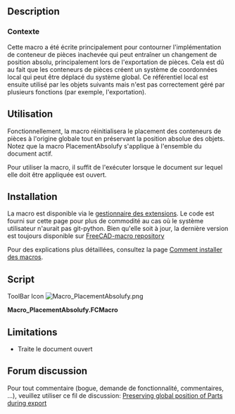 <languages/>

<div class="mw-translate-fuzzy">
{{Macro
|Name=PlacementAbsolufy
|Name/fr=PlacementAbsolufy
|Icon=Macro_PlacementAbsolufy.png
|Description=Cette macro réinitialise la position de tous les conteneurs de pièces pour documenter l'origine tout en conservant les positions absolues des objets.<br/>Cette macro a été écrite principalement pour contourner l'implémentation inachevée du conteneur de pièces qui peut entraîner un changement de position absolue, principalement lors de l'exportation de pièces. Cela est dû au fait que les conteneurs de pièces créent un système de coordonnées local qui peut être déplacé du système global. Ce référentiel local est ensuite utilisé par les objets suivants mais n'est pas correctement géré par plusieurs fonctions (par exemple, l'exportation).
|Author=OpenBrain
|Date=2019-06-10
|Version=0.2
|FCVersion= 0.17+
|SeeAlso=[[Macro_StraightenObject/fr|Macro StraightenObject]] [[Image:Macro_StraightenObject.png|24px]]
|Download=[https://www.freecadweb.org/wiki/images/9/92/Macro_PlacementAbsolufy.png ToolBar Icon]
}}
</div>

==Description==

<span id="Context"></span>
===Contexte===

Cette macro a été écrite principalement pour contourner l'implémentation de conteneur de pièces inachevée qui peut entraîner un changement de position absolu, principalement lors de l'exportation de pièces. Cela est dû au fait que les conteneurs de pièces créent un système de coordonnées local qui peut être déplacé du système global. Ce référentiel local est ensuite utilisé par les objets suivants mais n'est pas correctement géré par plusieurs fonctions (par exemple, l'exportation).

<span id="Usage"></span>
==Utilisation==

Fonctionnellement, la macro réinitialisera le placement des conteneurs de pièces à l'origine globale tout en préservant la position absolue des objets.
Notez que la macro PlacementAbsolufy s'applique à l'ensemble du document actif.

Pour utiliser la macro, il suffit de l'exécuter lorsque le document sur lequel elle doit être appliquée est ouvert.

==Installation==

La macro est disponible via le [[Std_AddonMgr/fr|gestionnaire des extensions]]. Le code est fourni sur cette page pour plus de commodité au cas où le système utilisateur n'aurait pas git-python. Bien qu'elle soit à jour, la dernière version est toujours disponible sur [https://github.com/FreeCAD/FreeCAD-macros/blob/master/Utility/PlacementAbsolufy.FCMacro FreeCAD-macro repository]

Pour des explications plus détaillées, consultez la page [[How to install macros/fr|Comment installer des macros]].

==Script==

ToolBar Icon [[Image:Macro_PlacementAbsolufy.png]]

'''Macro_PlacementAbsolufy.FCMacro'''

{{MacroCode|code=
#!/usr/bin/python
#####################################
# Copyright (c) openBrain 2019
# Licensed under LGPL v2
#
# This macro will reset position of all part containers to document origin while keeping the absolute object positions
#
# Version history :
# *0.2 : some typo improvement + commenting for official PR
# *0.1 : alpha release, almost no test performed
#
#####################################

__Name__ = 'PlacementAbsolufy'
__Comment__ = 'Reset part containers to global origin while keeping object positions'
__Author__ = 'openBrain'
__Version__ = '0.2'
__Date__ = '2019-06-10'
__License__ = 'LGPL v2'
__Web__ = 'https://wiki.freecad.org/Macro_PlacementAbsolufy'
__Wiki__ = 'https://wiki.freecad.org/Macro_PlacementAbsolufy'
__Icon__ = ''
__Help__ = 'Run the macro with model active in the GUI'
__Status__ = 'Alpha'
__Requires__ = 'FreeCAD >= 0.17'
__Communication__ = 'https://forum.freecad.org/viewtopic.php?f=3&t=36869'
__Files__ = ''

currState = {} #initialize a dictionary to store current object placements

for obj in App.ActiveDocument.Objects: #going through active document objects
    if "Placement" in obj.PropertiesList: #if object has a Placement property
        currState[obj] = obj.getGlobalPlacement() #store the object pointer with its global placement

App.ActiveDocument.openTransaction("Absolufy") #open a transaction for undo management

for obj, plac in currState.items(): #going through all moveable objects
    if obj.isDerivedFrom("App::Part"): #if object is a part container
        obj.Placement = App.Placement(App.Vector(0,0,0),App.Rotation(0,0,0)) #reset its placement to global document origin
    elif obj.TypeId[:5] == "App::": #if object is another App type (typically an origin axis or plane)
        None #do nothing
    else: #for all other objects
        obj.Placement = plac #replace them at their global (absolute) placement

App.ActiveDocument.commitTransaction() #commit transaction
}}

==Limitations==

* Traite le document ouvert

==Forum discussion==

<div class="mw-translate-fuzzy">
Pour tout commentaire (bogue, demande de fonctionnalité, commentaires, ...), veuillez utiliser ce fil de discussion: [https://forum.freecadweb.org/viewtopic.php?f=3&t=36869 Preserving global position of Parts during export]
</div>